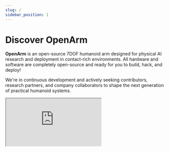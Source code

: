 ```yaml
---
slug: /
sidebar_position: 1
---
```



# Discover OpenArm

**OpenArm** is an open-source 7DOF humanoid arm designed for physical AI research and deployment in contact-rich environments. All hardware and software are completely open-source and ready for you to build, hack, and deploy!

We're in continuous development and actively seeking contributors, research partners, and company collaborators to shape the next generation of practical humanoid systems.

<div style={{ position: "relative", paddingBottom: "56.25%", height: 0, margin: "2rem 0", overflow: "hidden" }}>
  <iframe
    src="https://www.youtube.com/embed/6ZLM6f8kF4Q"
    title="YouTube video player"
    style={{
      position: "absolute",
      top: 0,
      left: 0,
      width: "100%",
      height: "100%", 
      border: 0
    }}
    allow="accelerometer; autoplay; clipboard-write; encrypted-media; gyroscope; picture-in-picture; web-share"
    allowFullScreen
  />
</div>

## What's Unique?

- **Human-Scale Design**
  OpenArm is designed with human-like proportions and dimensions, scaled for a person around 160-165cm tall. This provides an optimal balance between practical reach and manageable inertia for safe, responsive operation.

- **Safety-First Architecture**
  Built with QDD backdrivable motors and high compliance, OpenArm prioritizes safe human-robot interaction while maintaining practical payload capabilities (6.0kg peak / 4.1kg nominal) for real-world tasks.

- **Built for Durability**
  Critical structural components use aluminum and stainless steel construction, ensuring robust performance for repetitive data collection and continuous research use.

- **Fully Accessible & Buildable**
  Every component — from CNC parts and 3D-printed casings to electrical wiring — is designed to be purchasable and buildable by individual researchers and labs, with complete fabrication data provided.

- **Practical & Affordable**
  At 6,500 USD for a complete bimanual system, OpenArm delivers research-grade capabilities at a fraction of traditional humanoid robot costs, making advanced robotics accessible to more teams and applications.


<BlockImage src="getting-started/index/unique.png" alt="leader-follower" width="100%" />





